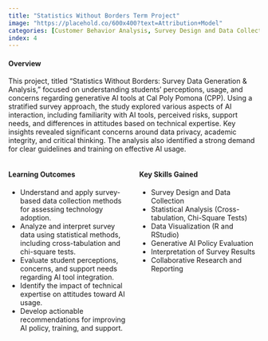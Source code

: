 ```yaml
---
title: "Statistics Without Borders Term Project"  
image: "https://placehold.co/600x400?text=Attribution+Model"
categories: [Customer Behavior Analysis, Survey Design and Data Collection, Attitude Measurement and Segmentation, Statistical Techniques, Risk and Concern Analysis, Practical Insights and Recommendations, Data-Driven Analysis and Quantitative Methods, Predictive Modeling and Forecasting, Visual Exploration and Interpretation, Segmentation and Comparative Analysis Insights and Recommendations Based on Analytics]
index: 4
---
```


#### **Overview**  
This project, titled "Statistics Without Borders: Survey Data Generation & Analysis," focused on understanding students' perceptions, usage, and concerns regarding generative AI tools at Cal Poly Pomona (CPP). Using a stratified survey approach, the study explored various aspects of AI interaction, including familiarity with AI tools, perceived risks, support needs, and differences in attitudes based on technical expertise. Key insights revealed significant concerns around data privacy, academic integrity, and critical thinking. The analysis also identified a strong demand for clear guidelines and training on effective AI usage.

::: {.columns}
::: {.column width="50%"}
#### **Learning Outcomes**  
- Understand and apply survey-based data collection methods for assessing technology adoption.
- Analyze and interpret survey data using statistical methods, including cross-tabulation and chi-square tests.
- Evaluate student perceptions, concerns, and support needs regarding AI tool integration.
- Identify the impact of technical expertise on attitudes toward AI usage.
- Develop actionable recommendations for improving AI policy, training, and support.
:::
::: {.column width="50%"}
#### **Key Skills Gained**  
- Survey Design and Data Collection
- Statistical Analysis (Cross-tabulation, Chi-Square Tests)
- Data Visualization (R and RStudio)
- Generative AI Policy Evaluation
- Interpretation of Survey Results
- Collaborative Research and Reporting

:::
:::